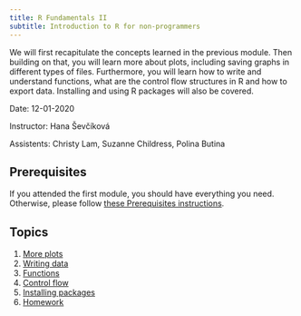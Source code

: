 ```yaml
---
title: R Fundamentals II
subtitle: Introduction to R for non-programmers
---
```



We will first recapitulate the concepts learned in the previous module. Then building on that, you will learn more about plots, including saving graphs in different types of files. Furthermore, 
you will learn how to write and understand functions, what are the control flow structures in R and how to export data. Installing and using R packages will also be covered.

Date: 12-01-2020

Instructor: Hana Ševčíková

Assistents: Christy Lam, Suzanne Childress, Polina Butina

## Prerequisites
If you attended the first module, you should have everything you need. Otherwise, please follow [these Prerequisites instructions](https://psrc.github.io/r-basics-I/00-index.html).

## Topics

1. [More plots](01-more-plots.html)
2. [Writing data](02-writing-data.html)
3. [Functions](03-functions.html)
4. [Control flow](04-control-flow.html)
5. [Installing packages](05-packages.html)
6. [Homework](06-home-work.html)

<br>
<br>
<br>
<br>
<br>
<br>



